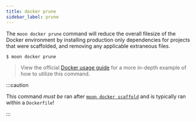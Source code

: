 ```yaml
---
title: docker prune
sidebar_label: prune
---
```


The `moon docker prune` command will reduce the overall filesize of the Docker environment by
installing production only dependencies for projects that were scaffolded, and removing any
applicable extraneous files.

```shell
$ moon docker prune
```

> View the official [Docker usage guide](../../guides/docker) for a more in-depth example of how to
> utilize this command.

:::caution

This command _must be_ ran after [`moon docker scaffold`](./scaffold) and is typically ran within a
`Dockerfile`!

:::
